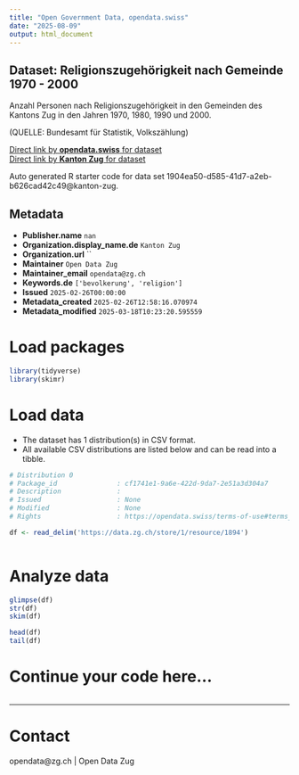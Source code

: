 ```yaml
---
title: "Open Government Data, opendata.swiss"
date: "2025-08-09"
output: html_document
---
```


## Dataset: Religionszugehörigkeit nach Gemeinde 1970 - 2000

Anzahl Personen nach Religionszugehörigkeit in den Gemeinden des Kantons Zug in den Jahren 1970, 1980, 1990 und 2000.


(QUELLE: Bundesamt für Statistik, Volkszählung)

[Direct link by **opendata.swiss** for dataset](https://opendata.swiss/de/dataset/religionszugehorigkeit-nach-gemeinde-1970-2000)<br>
[Direct link by **Kanton Zug** for dataset]()

Auto generated R starter code for data set 1904ea50-d585-41d7-a2eb-b626cad42c49@kanton-zug.

## Metadata

- **Publisher.name** `nan`
- **Organization.display_name.de** `Kanton Zug`
- **Organization.url** ``
- **Maintainer** `Open Data Zug`
- **Maintainer_email** `opendata@zg.ch`
- **Keywords.de** `['bevolkerung', 'religion']`
- **Issued** `2025-02-26T00:00:00`
- **Metadata_created** `2025-02-26T12:58:16.070974`
- **Metadata_modified** `2025-03-18T10:23:20.595559`


# Load packages

```r

library(tidyverse)
library(skimr)

```

# Load data

-   The dataset has 1 distribution(s) in CSV format.
-   All available CSV distributions are listed below and can be read into a tibble.

```r

# Distribution 0
# Package_id               : cf1741e1-9a6e-422d-9da7-2e51a3d304a7
# Description              : 
# Issued                   : None
# Modified                 : None
# Rights                   : https://opendata.swiss/terms-of-use#terms_by

df <- read_delim('https://data.zg.ch/store/1/resource/1894')



```

# Analyze data

```r

glimpse(df)
str(df)
skim(df)

head(df)
tail(df)

```

# Continue your code here...

```r

```

------------------------------------------------------------------------

# Contact

opendata@zg.ch | Open Data Zug
